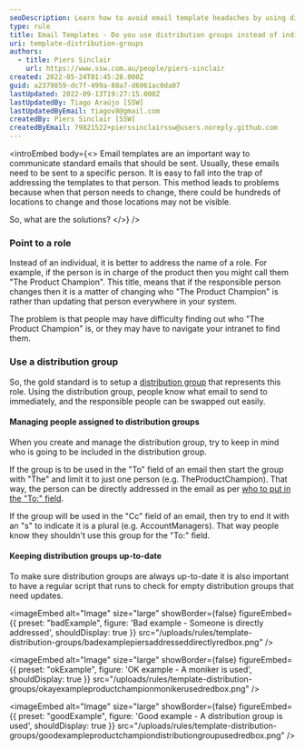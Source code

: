 ```yaml
---
seoDescription: Learn how to avoid email template headaches by using distribution groups instead of individual names, and discover the benefits of managing roles with ease.
type: rule
title: Email Templates - Do you use distribution groups instead of individuals?
uri: template-distribution-groups
authors:
  - title: Piers Sinclair
    url: https://www.ssw.com.au/people/piers-sinclair
created: 2022-05-24T01:45:28.000Z
guid: a2379859-dc7f-499a-88a7-d6961ac0da07
lastUpdated: 2022-09-13T19:27:15.000Z
lastUpdatedBy: Tiago Araújo [SSW]
lastUpdatedByEmail: tiagov8@gmail.com
createdBy: Piers Sinclair [SSW]
createdByEmail: 79821522+pierssinclairssw@users.noreply.github.com
---
```


<introEmbed
  body={<>
Email templates are an important way to communicate standard emails that should be sent. Usually, these emails need to be sent to a specific person. It is easy to fall into the trap of addressing the templates to that person. This method leads to problems because when that person needs to change, there could be hundreds of locations to change and those locations may not be visible.

So, what are the solutions?
  </>}
/>
### Point to a role

Instead of an individual, it is better to address the name of a role. For example, if the person is in charge of the product then you might call them "The Product Champion". This title, means that if the responsible person changes then it is a matter of changing who "The Product Champion" is rather than updating that person everywhere in your system.

The problem is that people may have difficulty finding out who "The Product Champion" is, or they may have to navigate your intranet to find them.

### Use a distribution group

So, the gold standard is to setup a [distribution group](https://docs.microsoft.com/en-us/exchange/recipients-in-exchange-online/manage-distribution-groups/manage-distribution-groups?WT.mc_id=M365-MVP-33518) that represents this role. Using the distribution group, people know what email to send to immediately, and the responsible people can be swapped out easily.

#### Managing people assigned to distribution groups

When you create and manage the distribution group, try to keep in mind who is going to be included in the distribution group.

If the group is to be used in the "To" field of an email then start the group with "The" and limit it to just one person (e.g. TheProductChampion). That way, the person can be directly addressed in the email as per [who to put in the "To:" field](/do-you-know-who-to-put-in-the-to-field).

If the group will be used in the "Cc" field of an email, then try to end it with an "s" to indicate it is a plural (e.g. AccountManagers). That way people know they shouldn't use this group for the "To:" field.

#### Keeping distribution groups up-to-date

To make sure distribution groups are always up-to-date it is also important to have a regular script that runs to check for empty distribution groups that need updates.

<imageEmbed
  alt="Image"
  size="large"
  showBorder={false}
  figureEmbed={{
    preset: "badExample",
    figure: 'Bad example - Someone is directly addressed',
    shouldDisplay: true
  }}
  src="/uploads/rules/template-distribution-groups/badexamplepiersaddresseddirectlyredbox.png"
/>

<imageEmbed
  alt="Image"
  size="large"
  showBorder={false}
  figureEmbed={{
    preset: "okExample",
    figure: 'OK example - A moniker is used',
    shouldDisplay: true
  }}
  src="/uploads/rules/template-distribution-groups/okayexampleproductchampionmonikerusedredbox.png"
/>

<imageEmbed
  alt="Image"
  size="large"
  showBorder={false}
  figureEmbed={{
    preset: "goodExample",
    figure: 'Good example - A distribution group is used',
    shouldDisplay: true
  }}
  src="/uploads/rules/template-distribution-groups/goodexampleproductchampiondistributiongroupusedredbox.png"
/>
